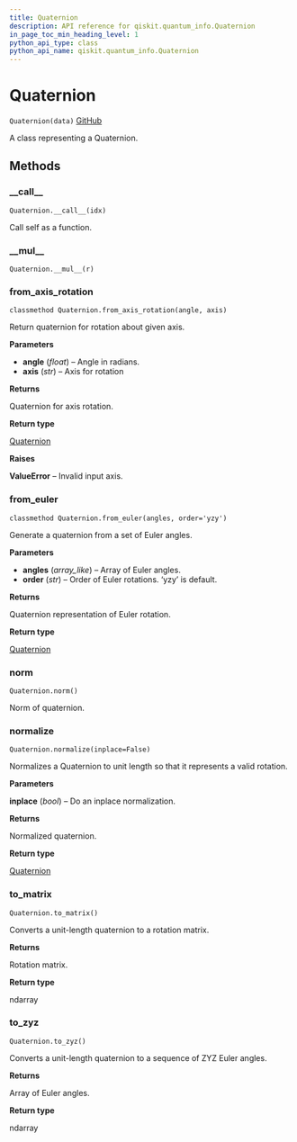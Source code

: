 ```yaml
---
title: Quaternion
description: API reference for qiskit.quantum_info.Quaternion
in_page_toc_min_heading_level: 1
python_api_type: class
python_api_name: qiskit.quantum_info.Quaternion
---
```


# Quaternion

<span id="qiskit.quantum_info.Quaternion" />

`Quaternion(data)` [GitHub](https://github.com/qiskit/qiskit/tree/stable/0.14/qiskit/quantum_info/operators/quaternion.py "view source code")

A class representing a Quaternion.

## Methods

### \_\_call\_\_

<span id="qiskit.quantum_info.Quaternion.__call__" />

`Quaternion.__call__(idx)`

Call self as a function.

### \_\_mul\_\_

<span id="qiskit.quantum_info.Quaternion.__mul__" />

`Quaternion.__mul__(r)`

### from\_axis\_rotation

<span id="qiskit.quantum_info.Quaternion.from_axis_rotation" />

`classmethod Quaternion.from_axis_rotation(angle, axis)`

Return quaternion for rotation about given axis.

**Parameters**

*   **angle** (*float*) – Angle in radians.
*   **axis** (*str*) – Axis for rotation

**Returns**

Quaternion for axis rotation.

**Return type**

[Quaternion](qiskit.quantum_info.Quaternion "qiskit.quantum_info.Quaternion")

**Raises**

**ValueError** – Invalid input axis.

### from\_euler

<span id="qiskit.quantum_info.Quaternion.from_euler" />

`classmethod Quaternion.from_euler(angles, order='yzy')`

Generate a quaternion from a set of Euler angles.

**Parameters**

*   **angles** (*array\_like*) – Array of Euler angles.
*   **order** (*str*) – Order of Euler rotations. ‘yzy’ is default.

**Returns**

Quaternion representation of Euler rotation.

**Return type**

[Quaternion](qiskit.quantum_info.Quaternion "qiskit.quantum_info.Quaternion")

### norm

<span id="qiskit.quantum_info.Quaternion.norm" />

`Quaternion.norm()`

Norm of quaternion.

### normalize

<span id="qiskit.quantum_info.Quaternion.normalize" />

`Quaternion.normalize(inplace=False)`

Normalizes a Quaternion to unit length so that it represents a valid rotation.

**Parameters**

**inplace** (*bool*) – Do an inplace normalization.

**Returns**

Normalized quaternion.

**Return type**

[Quaternion](qiskit.quantum_info.Quaternion "qiskit.quantum_info.Quaternion")

### to\_matrix

<span id="qiskit.quantum_info.Quaternion.to_matrix" />

`Quaternion.to_matrix()`

Converts a unit-length quaternion to a rotation matrix.

**Returns**

Rotation matrix.

**Return type**

ndarray

### to\_zyz

<span id="qiskit.quantum_info.Quaternion.to_zyz" />

`Quaternion.to_zyz()`

Converts a unit-length quaternion to a sequence of ZYZ Euler angles.

**Returns**

Array of Euler angles.

**Return type**

ndarray

